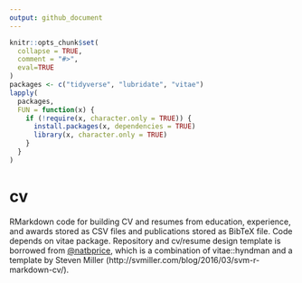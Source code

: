 ```yaml
---
output: github_document
---
```


<!-- README.md is generated from README.Rmd. Please edit that file -->

```r
knitr::opts_chunk$set(
  collapse = TRUE,
  comment = "#>", 
  eval=TRUE
)
packages <- c("tidyverse", "lubridate", "vitae")
lapply(
  packages,
  FUN = function(x) {
    if (!require(x, character.only = TRUE)) {
      install.packages(x, dependencies = TRUE)
      library(x, character.only = TRUE)
    }
  }
)
```
# cv

RMarkdown code for building CV and resumes from education, experience, and
awards stored as CSV files and publications stored as BibTeX file. Code depends
on vitae package. Repository and cv/resume design template is borrowed from [@natbprice](github.com/natbprice/cv), which is a combination of vitae::hyndman and
a template by Steven Miller (http://svmiller.com/blog/2016/03/svm-r-markdown-cv/).

<!-- # Example -->
<!-- ```{r} -->
<!-- # Job titles -->
<!-- job.titles <- read_csv("data/job-titles.csv", -->
<!--                       locale = locale(encoding = 'ISO-8859-1'), -->
<!--                       col_types = cols( -->
<!--                         begin = col_date("%m/%d/%y"), -->
<!--                         end = col_date("%m/%d/%y") -->
<!--                         ) -->
<!-- ) -->

<!-- # Job descriptions -->
<!-- job.descriptions <- read_csv("data/job-descriptions.csv", -->
<!--                       locale = locale(encoding = 'ISO-8859-1') -->
<!-- ) -->

<!-- # Experience section -->
<!-- job.titles %>%  -->
<!--   left_join(job.descriptions) %>%  -->
<!--   vitae::detailed_entries( -->
<!--     what = position, -->
<!--     when = as.character( -->
<!--       glue("{year(begin)} - {if_else(!is.na(end), as.character(year(end)), 'present')}")), -->
<!--     with = employer, -->
<!--     where = glue("{city}, {region}, {country}"), -->
<!--     why = accomplishments) %>%  -->
<!--   glimpse() -->
<!-- ``` -->

